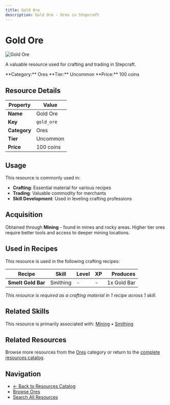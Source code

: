 ```yaml
---
title: Gold Ore
description: Gold Ore - Ores in Stepcraft
---
```


# Gold Ore

<div className="flex items-start gap-6 mb-8">
  <div className="flex-shrink-0">
    <img src="/assets/resources/mining/gold_ore.png" alt="Gold Ore" className="w-24 h-24 border rounded-lg" />
  </div>
  <div className="flex-1">
    <div className="space-y-2">
      <p className="text-lg text-muted-foreground">A valuable resource used for crafting and trading in Stepcraft.</p>
      <div className="flex flex-wrap gap-4 text-sm">
        <span className="px-2 py-1 bg-blue-100 dark:bg-blue-900 rounded-md">
          **Category:** Ores
        </span>
        <span className="px-2 py-1 bg-green-100 dark:bg-green-900 rounded-md">
          **Tier:** Uncommon
        </span>
        <span className="px-2 py-1 bg-green-100 dark:bg-green-900 rounded-md">
          **Price:** 100 coins
        </span>
      </div>
    </div>
  </div>
</div>

## Resource Details

| Property | Value |
|----------|-------|
| **Name** | Gold Ore |
| **Key** | `gold_ore` |
| **Category** | Ores |
| **Tier** | Uncommon |
| **Price** | 100 coins |


## Usage

This resource is commonly used in:

- **Crafting**: Essential material for various recipes
- **Trading**: Valuable commodity for merchants
- **Skill Development**: Used in leveling crafting professions


## Acquisition

Obtained through **Mining** - found in mines and rocky areas. Higher tier ores require better tools and access to deeper mining locations.


## Used in Recipes

This resource is used in the following crafting recipes:

| Recipe | Skill | Level | XP | Produces |
|--------|-------|-------|----|---------:|
| **Smelt Gold Bar** | Smithing | - | - | 1x Gold Bar |

*This resource is required as a crafting material in 1 recipe across 1 skill.*


## Related Skills

This resource is primarily associated with: [Mining](/docs/skills/individual/mining) • [Smithing](/docs/skills/individual/smithing)

## Related Resources

Browse more resources from the [Ores](/docs/resources#ores) category or return to the [complete resources catalog](/docs/resources).

## Navigation

- [← Back to Resources Catalog](/docs/resources)
- [Browse Ores](/docs/resources#ores)
- [Search All Resources](/search)
